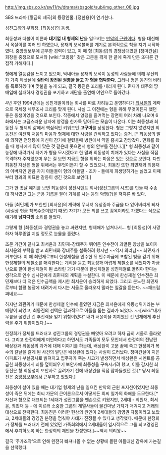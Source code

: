 http://img.sbs.co.kr/sw11/tv/drama/sbsgold/sub/img_other_08.jpg

SBS 드라마 [황금의 제국]의 등장인물. [정한용]이 연기한다.

성진그룹의 부회장. [최동성]의 동생. 

최동성과 더불어 이른바 '''대기업 내 형제의 난'''을 일으키는 [[만악의 근원]]이다. 형을 대신해서 옥살이를 여러 번 하였으나, 용재의 보석불허를 계기로 본격적으로 척을 지기 시작하였다.
중앙정보부에 근무한 경력이 있고, 이 때 형 [최동성]의 경쟁상대였던 [청마건설] 회장을 중정으로 모셔와 [wiki:"코렁탕" 갖은 고문을 겪게 한 끝에 죽게 만든 또다른 간접적 가해자다.] 

형에게 열등감을 느끼고 있으며, 막내아들 용재의 보석이 동성의 사람들에 의해 무산되자 가족 제삿날에 '''실탄이 장전된 권총을 들고 가 형을 협박한다.''' 그러나 형은 동진의 비리를 폭로하겠다며 맞불을 놓게 되고, 결국 동진은 꼬리를 내리게 된다. 민재가 태주의 땅 매입에 실패하자 경영권을 포기하고 재단을 출연해 야인으로 돌아갔다.

4년 후인 1994년에는 성진개발이라는 회사를 따로 차려놓고 운영하다가 [[최서윤]]의 계략으로 국세청 세무조사 크리를 맞게 된다. 사실 그 이전에는 형을 위해 무엇이든지 했던 좋은 동생이었을 것으로 보인다. 작중에서 양갱을 즐겨먹는 장면이 여러 차례 나오며 6화에서는 고급스러운 상자에 양갱을 한가득 담아두는 모습이 나온다. 이는 최동성과 최동진 두 형제의 삶에서 핵심적인 키워드인 '''고구마'''를 상징한다. 형은 그렇지 않았지만 최동진은 여전히 처음의 마음과 형제에 대한 사랑을 간직하고 있다는 증거. [* 최동성의 말에 의하면 전쟁통에 자신이 감기에 걸렸을때 병원에서 약을 훔치고 감방갔다. 면회를 왔을 때 형사에게 많이 맞은 것 같은데 웃으면서 형의 안부를 전한다.][* 형 최동성과 같이 농장에 내려가서 자기가 형을 모시겠다고 한 말과 최동성이 치매가 있다는 사실을 직접 목격하자 주저앉으며 우는 걸 보면 지금도 형을 위하는 마음은 있는 것으로 보인다. 다만 최동진 자신은 형을 위해서는 무엇이든지 할 수 있었으나, 최동진 또한 최민재와 최용재의 아버지인 만큼 자기 아들들이 형의 아들딸 - 조카 - 들에게 희생당하기는 싫었고 이때부터 형과의 미묘한 갈등이 생긴 것으로 보인다.]  

그가 한 옛날 얘기를 보면 최동성이 성진시멘트 회사(성진그룹의 시초)를 만들 때 수송대 하사였던 그는 군용 기름을 팔아 기계를 사는 등의 악행(?)을 저지른 바 있다.

아들 [최민재]가 또한번 [최서윤]의 계략에 무너져 유상증자 주금을 다 잃어버리게 되자(사실상 현금 착복수준이었기 때문) 자기가 모든 죄를 쓰고 감옥이라도 가겠다는 식으로 얘기해 '''남자다잉''' 소리를 들었다.

그렇게 형 [최동성]과 경영권을 놓고 싸웠지만, 형제애가 넘쳐나서... 형 [최동성]이 사망하자 하루종일 지칠 정도로 눈물을 흘렸다.

조문 기간이 끝나고 최서윤과 최민재-장태주가 뛰어든 인수전이 과열된 양상을 보이자 최서윤의 부탁을 받고 최민재와 장태주를 설득하려 했지만 ~~역시 의리남~~ 최민재가 거부한다. 이 때 최민재로부터 한성제철을 인수한 뒤 인수자금에 포함된 빚을 갚기 위해 한성제철의 제철소를 매각한다는 계획을 듣고 최동성과 어렵게 제철소를 세웠다가 자금난으로 팔아 한성제철이 된 쓰라린 과거 때문에 한성제철을 성진제철로 돌려야 한다는 생각으로 인수 심사단에게 최민재의 계획을 누설한다. 이 때문에 한성제철 인수전은 최민재보다 더 적은 인수금액을 제시한 최서윤이 승리하게 되었다. 그리고 분노한 최민재로부터 함평 농장에 내려가서 다시는 서울로 올라오지 말라는 일갈을 듣는다. ~~패드립 쩌네요~~ 

하지만 외환위기 때문에 한성제철 인수에 들였던 자금은 최서윤에게 유동성위기라는 부메랑이 되었고, 최동진의 선택은 결과적으로 아들을 돕는 결과가 되었다. ~~[wiki:"내가 무릎을 꿇었던 건 추진력을 얻기 위함이었다" 내가 서윤이을 지지했던 건 민재에게 추진력을 주기 위함이었다.]~~ 

한정희가 정체를 드러내고 성진그룹의 경영권을 빼앗아 오려고 하자 급히 서울로 올라왔다. 그리고 한정희에게 미안하다고 하면서도 가족들이 모두 모인데서 한정희의 전남편 배상완과 최동성의 과거에 대해 이야기를 하는데, 배상완이 고문 끝에 죽고 한정희가 복수의 칼날을 갈게 된 사건의 발단은 배상완에 있다는 사실이 드러났다. 청마건설이 지은 아파트가 부실공사로 밝혀지고 입주자가 죽는 사고가 발생하면서 배상완은 시멘트를 공급한 최동성에게 죄를 덮어씌우기 보안사에 최동성을 구속시키려 했고, 이를 감지한 최동진은 형 최동성이 보안사로 끌려가기 전에 배상완을 직접 잡아들였던 것.[* 당시 최동진은 [[중앙정보부]]에서 근무하고 있었다.] 

최동성이 살아 있을 때는 대기업 형제의 난을 일으킨 만악의 근원 포지션이었지만 최동성이 죽은 뒤에는 최씨 가문의 큰어른으로서 어떻게든 최씨 일가의 화해를 도모한다.[* 자신과 형으로 대표되는 1세대가 성진그룹을 맨손으로 키웠지만, 2세대 - 최원재, 최서윤, 최민재 등 - 에 이르러 소중한 그룹의 계열사들이 물건마냥 가치가 매겨지고 거래의 대상으로 전락한다. 최동진은 이러한 현상의 원인이 2세대들의 경영권 다툼이라고 보았고, 2세대들의 경영권 분쟁을 멈춰야 사태가 진정될 수 있다고 생각했다. 때문에 한정희가 정체를 드러내기 전에 있었던 가족회의에서 2세대들이 일시적으로 그룹 최고경영진에서 후퇴하도록 하는 한정희의 제안을 찬성한다.]~~역시 의리왕~~     

결국 '주가조작'으로 인해 완전히 빠져나올 수 없는 상황에 몰린 아들대신 감옥에 가는길을 선택했다.
